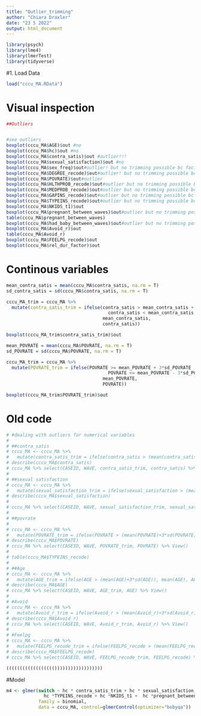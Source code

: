 ```yaml
---
title: "Outlier_trimming"
author: "Chiara Draxler"
date: "23 5 2022"
output: html_document
---
```


```r
library(psych)
library(lme4)
library(lmerTest)
library(tidyverse)
```

#1. Load Data
```r
load("cccu_MA.RData")
```

# Visual inspection
```r
##Outliers


#see outliers
boxplot(cccu_MA$AGE)$out #no
boxplot(cccu_MA$hc)$out #no
boxplot(cccu_MA$contra_satis)$out #outlier!!!
boxplot(cccu_MA$sexual_satisfaction)$out #no
boxplot(cccu_MA$sex_freq)$out#outlier! but no trimming possible bc factor
boxplot(cccu_MA$DEGREE_recode)$out#outlier! but no trimming possible bc factor
boxplot(cccu_MA$POVRATE)$out#outlier
boxplot(cccu_MA$HLTHPROB_recode)$out#outlier but no trimming possible bc factor
boxplot(cccu_MA$MEDPROB_recode)$out#outlier but no trimming possible bc factor
boxplot(cccu_MA$GAPINS_recode)$out#outlier but no trimming possible bc factor
boxplot(cccu_MA$TYPEINS_recode)$out#outlier but no trimming possible bc factor
boxplot(cccu_MA$NKIDS_t1)$out
boxplot(cccu_MA$pregnant_between_waves)$out#outlier but no trimming possible bc
table(cccu_MA$pregnant_between_waves)
boxplot(cccu_MA$had_baby_between_waves)$out#outlier but no trimming possible bc factor
boxplot(cccu_MA$Avoid_r)$out
table(cccu_MA$Avoid_r)
boxplot(cccu_MA$FEELPG_recode)$out
boxplot(cccu_MA$rel_dur_factor)$out
```

# Continous variables
```r
mean_contra_satis = mean(cccu_MA$contra_satis, na.rm = T)
sd_contra_satis = sd(cccu_MA$contra_satis, na.rm = T)

cccu_MA_trim = cccu_MA %>%
  mutate(contra_satis_trim = ifelse(contra_satis > mean_contra_satis + 3*sd_contra_satis |
                                      contra_satis < mean_contra_satis - 3*sd_contra_satis,
                                    mean_contra_satis,
                                    contra_satis))

boxplot(cccu_MA_trim$contra_satis_trim)$out
```


```r
mean_POVRATE = mean(cccu_MA$POVRATE, na.rm = T)
sd_POVRATE = sd(cccu_MA$POVRATE, na.rm = T)

cccu_MA_trim = cccu_MA %>%
  mutate(POVRATE_trim = ifelse(POVRATE >= mean_POVRATE + 3*sd_POVRATE |
                                      POVRATE <= mean_POVRATE - 3*sd_POVRATE,
                                    mean_POVRATE,
                                    POVRATE))

boxplot(cccu_MA_trim$POVRATE_trim)$out
```


# Old code
```r
# #dealing with outliers for numerical variables
# 
# ##contra_satis
# cccu_MA <- cccu_MA %>%
#   mutate(contra_satis_trim = ifelse(contra_satis > (mean(contra_satis)+3*sd(contra_satis)), mean(contra_satis), contra_satis))
# describe(cccu_MA$contra_satis)
# cccu_MA %>% select(CASEID, WAVE, contra_satis_trim, contra_satis) %>% View()
# 
# ##sexual satisfaction
# cccu_MA <- cccu_MA %>%
#   mutate(sexual_satisfaction_trim = ifelse(sexual_satisfaction > (mean(sexual_satisfaction)+3*sd(sexual_satisfaction)), mean(sexual_satisfaction), sexual_satisfaction))
# describe(cccu_MA$sexual_satisfaction)
# 
# cccu_MA %>% select(CASEID, WAVE, sexual_satisfaction_trim, sexual_satisfaction) %>% View()
# 
# ##povrate
# 
# cccu_MA <- cccu_MA %>%
#   mutate(POVRATE_trim = ifelse(POVRATE > (mean(POVRATE)+3*sd(POVRATE)), mean(POVRATE), POVRATE))
# describe(cccu_MA$POVRATE)
# cccu_MA %>% select(CASEID, WAVE, POVRATE_trim, POVRATE) %>% View()
# 
# table(cccu_MA$TYPEINS_recode)
# 
# ##Age
# cccu_MA <- cccu_MA %>%
#   mutate(AGE_trim = ifelse(AGE > (mean(AGE)+3*sd(AGE)), mean(AGE), AGE))
# describe(cccu_MA$AGE)
# cccu_MA %>% select(CASEID, WAVE, AGE_trim, AGE) %>% View()
# 
# #Avoid
# cccu_MA <- cccu_MA %>%
#   mutate(Avoid_r_trim = ifelse(Avoid_r > (mean(Avoid_r)+3*sd(Avoid_r)), mean(Avoid_r), Avoid_r))
# describe(cccu_MA$Avoid_r)
# cccu_MA %>% select(CASEID, WAVE, Avoid_r_trim, Avoid_r) %>% View()
# 
# #Feelpg
# cccu_MA <- cccu_MA %>%
#   mutate(FEELPG_recode_trim = ifelse(FEELPG_recode > (mean(FEELPG_recode)+3*sd(FEELPG_recode)), mean(FEELPG_recode), FEELPG_recode))
# describe(cccu_MA$FEELPG_recode)
# cccu_MA %>% select(CASEID, WAVE, FEELPG_recode_trim, FEELPG_recode) %>% View()

(((((((((((((((((())))))))))))))))))

```



#Model
```r
m4 <- glmer(switch ~ hc * contra_satis_trim + hc * sexual_satisfaction_trim +  hc * sex_freq + hc *AGE_trim + hc *DEGREE_recode + hc *POVRATE_trim + hc *HLTHPROB_recode + hc *MEDPROB_recode +  hc *GAPINS_recode +
              hc *TYPEINS_recode + hc *NKIDS_t1 +  hc *pregnant_between_waves + hc *had_baby_between_waves+ hc *Avoid_r_trim + hc *FEELPG_recode_trim + hc *rel_dur_factor + (1| CASEID),
            family = binomial,
            data = cccu_MA, control=glmerControl(optimizer="bobyqa"))
```


